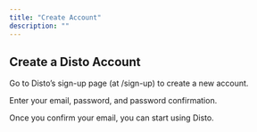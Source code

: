 ```yaml
---
title: "Create Account"
description: ""
---
```


## Create a Disto Account

Go to Disto’s sign-up page (at /sign-up) to create a new account.

Enter your email, password, and password confirmation.

Once you confirm your email, you can start using Disto.
